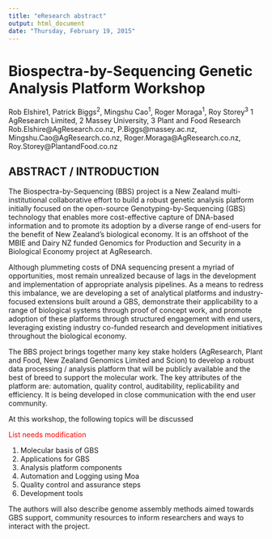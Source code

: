 ---
title: "eResearch abstract"
output: html_document
date: "Thursday, February 19, 2015"
---

Biospectra-by-Sequencing Genetic Analysis Platform Workshop
===========================================================


Rob Elshire1, Patrick Biggs^2^, Mingshu Cao^1^, Roger Moraga^1^, Roy Storey^3^
1 AgResearch Limited, 2 Massey University, 3 Plant and Food Research 
Rob.Elshire@AgResearch.co.nz, P.Biggs@massey.ac.nz, Mingshu.Cao@AgResearch.co.nz, Roger.Moraga@AgResearch.co.nz, Roy.Storey@PlantandFood.co.nz


ABSTRACT / INTRODUCTION 
-----------------------

The Biospectra-by-Sequencing  (BBS) project is a New Zealand multi-institutional collaborative effort to build a robust genetic analysis platform initially focused on the open-source Genotyping-by-Sequencing (GBS) technology that enables more cost-effective capture of DNA-based information and to promote its adoption by a diverse range of end-users for the benefit of New Zealand’s biological economy. It is an offshoot of the MBIE and Dairy NZ funded Genomics for Production and Security in a Biological Economy project at AgResearch. 

Although plummeting costs of DNA sequencing present a myriad of opportunities, most remain unrealized because of lags in the development and implementation of appropriate analysis pipelines. As a means to redress this imbalance, we are developing a set of analytical platforms and industry-focused extensions built around a GBS, demonstrate their applicability to a range of biological systems through proof of concept work, and promote adoption of these platforms through structured engagement with end users, leveraging existing industry co-funded research and development initiatives throughout the biological economy.

The BBS project brings together many key stake holders (AgResearch, Plant and Food, New Zealand Genomics Limited and Scion) to develop a robust data processing / analysis platform that will be publicly available and the best of breed to support the molecular work. The key attributes of the platform are: automation, quality control, auditability, replicability and efficiency. It is being developed in close communication with the end user community.

At this workshop, the following topics will be discussed 

<span style="color:red">List needs modification</span>

1. Molecular basis of GBS
2. Applications for GBS 
3. Analysis platform components
4. Automation and Logging using Moa
5. Quality control and assurance steps
6. Development tools

The authors will also describe genome assembly methods aimed towards GBS support, community resources to inform researchers and ways to interact with the project. 
